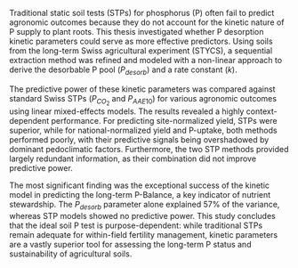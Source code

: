 Traditional static soil tests (STPs) for phosphorus (P) often fail to predict agronomic outcomes because they do not account for the kinetic nature of P supply to plant roots. This thesis investigated whether P desorption kinetic parameters could serve as more effective predictors. Using soils from the long-term Swiss agricultural experiment (STYCS), a sequential extraction method was refined and modeled with a non-linear approach to derive the desorbable P pool ($P_{desorb}$) and a rate constant (*k*).

The predictive power of these kinetic parameters was compared against standard Swiss STPs ($P_{CO_2}$ and $P_{AAE10}$) for various agronomic outcomes using linear mixed-effects models. The results revealed a highly context-dependent performance. For predicting site-normalized yield, STPs were superior, while for national-normalized yield and P-uptake, both methods performed poorly, with their predictive signals being overshadowed by dominant pedoclimatic factors. Furthermore, the two STP methods provided largely redundant information, as their combination did not improve predictive power.

The most significant finding was the exceptional success of the kinetic model in predicting the long-term P-Balance, a key indicator of nutrient stewardship. The $P_{desorb}$ parameter alone explained 57% of the variance, whereas STP models showed no predictive power. This study concludes that the ideal soil P test is purpose-dependent: while traditional STPs remain adequate for within-field fertility management, kinetic parameters are a vastly superior tool for assessing the long-term P status and sustainability of agricultural soils.